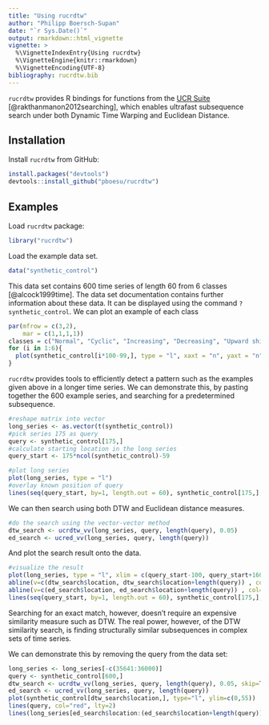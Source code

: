 ```yaml
---
title: "Using rucrdtw"
author: "Philipp Boersch-Supan"
date: "`r Sys.Date()`"
output: rmarkdown::html_vignette
vignette: >
  %\VignetteIndexEntry{Using rucrdtw}
  %\VignetteEngine{knitr::rmarkdown}
  %\VignetteEncoding{UTF-8}
bibliography: rucrdtw.bib
---
```


`rucrdtw` provides R bindings for functions from the [UCR Suite](http://www.cs.ucr.edu/~eamonn/UCRsuite.html) [@rakthanmanon2012searching], which enables ultrafast subsequence search under both Dynamic Time Warping and Euclidean Distance.

## Installation
Install `rucrdtw` from GitHub:

```r
install.packages("devtools")
devtools::install_github("pboesu/rucrdtw")
```

## Examples

Load `rucrdtw` package:
```r
library("rucrdtw")
```

Load the example data set.

```r
data("synthetic_control")
```

This data set contains 600 time series of length 60 from 6 classes [@alcock1999time]. The data set documentation contains further information about these data. It can be displayed using the command `?synthetic_control`. We can plot an example of each class 

```r
par(mfrow = c(3,2),
    mar = c(1,1,1,1))
classes = c("Normal", "Cyclic", "Increasing", "Decreasing", "Upward shift", "Downward shift")
for (i in 1:6){
  plot(synthetic_control[i*100-99,], type = "l", xaxt = "n", yaxt = "n", ylab="", xlab = "", bty="n", main=classes[i])
}
```

`rucrdtw` provides tools to efficiently detect a pattern such as the examples given above in a longer time series. We can demonstrate this, by pasting together the 600 example series, and searching for a predetermined subsequence.

```r
#reshape matrix into vector
long_series <- as.vector(t(synthetic_control))
#pick series 175 as query
query <- synthetic_control[175,]
#calculate starting location in the long series
query_start <- 175*ncol(synthetic_control)-59

#plot long series
plot(long_series, type = "l")
#overlay known position of query
lines(seq(query_start, by=1, length.out = 60), synthetic_control[175,], col="red")
```

We can then search using both DTW and Euclidean distance measures.

```r
#do the search using the vector-vector method
dtw_search <- ucrdtw_vv(long_series, query, length(query), 0.05)
ed_search <- ucred_vv(long_series, query, length(query))
```

And plot the search result onto the data.
```r
#visualize the result
plot(long_series, type = "l", xlim = c(query_start-100, query_start+160))
abline(v=c(dtw_search$location, dtw_search$location+length(query)) , col="blue")
abline(v=c(ed_search$location, ed_search$location+length(query)) , col="darkgreen", lty=3, lwd=3)
lines(seq(query_start, by=1, length.out = 60), synthetic_control[175,], col="red")
```

Searching for an exact match, however, doesn't require an expensive similarity measure such as DTW. The real power, however, of the DTW similarity search, is finding structurally similar subsequences in complex sets of time series.

We can demonstrate this by removing the query from the data set:
```r
long_series <- long_series[-c(35641:36000)]
query <- synthetic_control[600,]
dtw_search <- ucrdtw_vv(long_series, query, length(query), 0.05, skip=TRUE)
ed_search <- ucred_vv(long_series, query, length(query))
plot(synthetic_control[dtw_search$location,], type="l", ylim=c(0,55))
lines(query, col="red", lty=2)
lines(long_series[ed_search$location:(ed_search$location+length(query))], col="blue")
```

